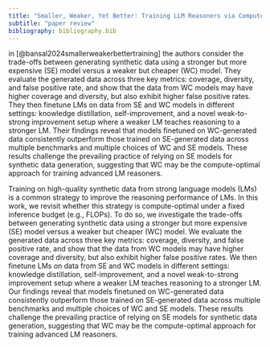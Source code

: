 ```yaml
---
title: "Smaller, Weaker, Yet Better: Training LLM Reasoners via Compute-Optimal Sampling"
subtitle: "paper review"
bibliography: bibliography.bib
---
```



in [@bansal2024smallerweakerbettertraining] the authors consider the trade-offs between generating synthetic data using a stronger but more expensive (SE) model versus a weaker but cheaper (WC) model. They evaluate the generated data across three key metrics: coverage, diversity, and false positive rate, and show that the data from WC models may have higher coverage and diversity, but also exhibit higher false positive rates. They then finetune LMs on data from SE and WC models in different settings: knowledge distillation, self-improvement, and a novel weak-to-strong improvement setup where a weaker LM teaches reasoning to a stronger LM. Their findings reveal that models finetuned on WC-generated data consistently outperform those trained on SE-generated data across multiple benchmarks and multiple choices of WC and SE models. These results challenge the prevailing practice of relying on SE models for synthetic data generation, suggesting that WC may be the compute-optimal approach for training advanced LM reasoners.


Training on high-quality synthetic data from strong language models (LMs) is a common strategy to improve the reasoning performance of LMs. In this work, we revisit whether this strategy is compute-optimal under a fixed inference budget (e.g., FLOPs). To do so, we investigate the trade-offs between generating synthetic data using a stronger but more expensive (SE) model versus a weaker but cheaper (WC) model. We evaluate the generated data across three key metrics: coverage, diversity, and false positive rate, and show that the data from WC models may have higher coverage and diversity, but also exhibit higher false positive rates. We then finetune LMs on data from SE and WC models in different settings: knowledge distillation, self-improvement, and a novel weak-to-strong improvement setup where a weaker LM teaches reasoning to a stronger LM. Our findings reveal that models finetuned on WC-generated data consistently outperform those trained on SE-generated data across multiple benchmarks and multiple choices of WC and SE models. These results challenge the prevailing practice of relying on SE models for synthetic data generation, suggesting that WC may be the compute-optimal approach for training advanced LM reasoners.
